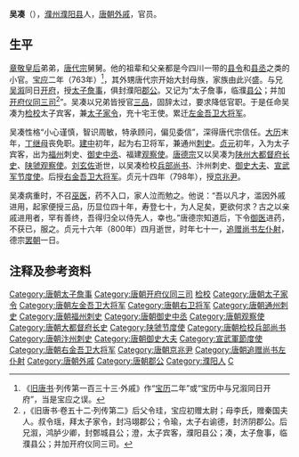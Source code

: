 '''吴凑'''（{{bd|730年||800年|catIdx=W}}），[[濮州|濮州]][[濮阳县_(汉朝)|濮阳县]]人，[[唐朝|唐朝]][[外戚|外戚]]，官员。

== 生平 ==

[[章敬皇后_(唐肅宗)|章敬皇后]]弟弟，[[唐代宗|唐代宗]]舅舅。他的祖辈和父亲都是今四川一带的[[县令|县令]]和[[县丞|县丞]]之类的小官。[[宝应_(年号)|宝应]]二年（763年）<ref>《[[旧唐书|旧唐书]]·列传第一百三十三·外戚》作“[[寶曆_(唐朝)|宝历]]二年”或“宝历中与兄溆同日开府”，当是宝应之误。</ref>，其外甥唐代宗开始大封母族，家族由此兴盛。与兄[[吴溆|吴溆]]同日[[开府|开府]]，授[[太子詹事|太子詹事]]，俱封濮阳[[郡公|郡公]]。又记为“太子詹事，临濮[[县公|县公]]；并加[[开府仪同三司|开府仪同三司]]<ref>，《旧唐书·卷五十二·列传第二》后父令珪，宝应初赠太尉；母李氏，赠秦国夫人。叔令瑶，拜太子家令，封冯翊郡公；令瑜，太子右谕德，封济阴郡公。后兄溆，鸿胪少卿，封鄄城县公；澄，太子宾客，濮阳县公；凑，太子詹事，临濮县公；并加开府仪同三司。</ref>”。吴凑以兄弟皆授官[[三品|三品]]，固辞太过，要求降低官职。于是任命吴凑为[[检校|检校]]太子宾客，兼[[太子家令|太子家令]]，充十宅王使。累迁[[左金吾卫大将军|左金吾卫大将军]]。

吴凑性格“小心谨慎，智识周敏，特承顾问，偏见委信”，深得唐代宗信任。[[大曆|大历]]末年，[[丁忧|丁]][[继母|继母]]丧免职。[[建中_(唐朝)|建中]]初年，起为右卫将军，兼通州[[刺史|刺史]]。[[貞元_(唐朝)|贞元]]初年，入为太子宾客，出为[[福州_(福建路)|福州]]刺史、[[御史中丞|御史中丞]]、福建[[观察使|观察使]]。[[唐德宗|唐德宗]]又以吴凑为[[陕州|陕州]][[大都督府|大都督府]][[长史|长史]]、[[陕虢观察使|陕虢观察使]]。[[刘玄佐|刘玄佐]]逝世，以吴凑检校[[兵部尚书|兵部尚书]]、汴州刺史、[[御史大夫|御史大夫]]、[[宣武军节度使|宣武军节度使]]。后授[[右金吾卫大将军|右金吾卫大将军]]。贞元十四年（798年），授[[京兆尹|京兆尹]]。

吴凑病重时，不召[[巫医|巫医]]，药不入口，家人泣而勉之。他说：“吾以凡才，滥因外戚进用，起家便授三品，历显位四十年，寿登七十，为人足矣，更欲何求？古之以亲戚进用者，罕有善终，吾得归全以侍先人，幸也。”唐德宗知道后，下令[[御医|御医]]进药，不获已，服之。贞元十六年（800年）四月逝世，时年七十一，[[追赠|追赠]][[尚书左仆射|尚书左仆射]]，德宗[[罢朝|罢朝]]一日。

== 注释及参考资料 ==

{{Reflist|2}}
{{DEFAULTSORT:W}}
[[Category:唐朝太子詹事|Category:唐朝太子詹事]]
[[Category:唐朝开府仪同三司|Category:唐朝开府仪同三司]]
[[Category:唐朝太子宾客|检校]]
[[Category:唐朝太子家令|Category:唐朝太子家令]]
[[Category:唐朝左金吾卫大将军|Category:唐朝左金吾卫大将军]]
[[Category:唐朝右卫将军|Category:唐朝右卫将军]]
[[Category:唐朝通州刺史|Category:唐朝通州刺史]]
[[Category:唐朝福州刺史|Category:唐朝福州刺史]]
[[Category:唐朝御史中丞|Category:唐朝御史中丞]]
[[Category:唐朝观察使|Category:唐朝观察使]]
[[Category:唐朝大都督府长史|Category:唐朝大都督府长史]]
[[Category:陕虢节度使|Category:陕虢节度使]]
[[Category:唐朝检校兵部尚书|Category:唐朝检校兵部尚书]]
[[Category:唐朝汴州刺史|Category:唐朝汴州刺史]]
[[Category:唐朝御史大夫|Category:唐朝御史大夫]]
[[Category:宣武軍節度使|Category:宣武軍節度使]]
[[Category:唐朝右金吾卫大将军|Category:唐朝右金吾卫大将军]]
[[Category:唐朝京兆尹|Category:唐朝京兆尹]]
[[Category:唐朝追赠尚书左仆射|Category:唐朝追赠尚书左仆射]]
[[Category:唐朝外戚|Category:唐朝外戚]]
[[Category:唐朝郡公|Category:唐朝郡公]]
[[Category:濮阳人|Category:濮阳人]]
[[Category:吴姓|C]]